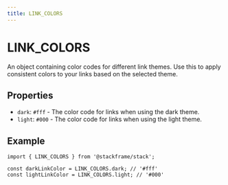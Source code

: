 ```yaml
---
title: LINK_COLORS
---
```


# LINK_COLORS

An object containing color codes for different link themes. Use this to apply consistent colors to your links based on the selected theme.

## Properties

- `dark`: `#fff` - The color code for links when using the dark theme.
- `light`: `#000` - The color code for links when using the light theme.

## Example

```tsx
import { LINK_COLORS } from '@stackframe/stack';

const darkLinkColor = LINK_COLORS.dark; // '#fff'
const lightLinkColor = LINK_COLORS.light; // '#000'
```